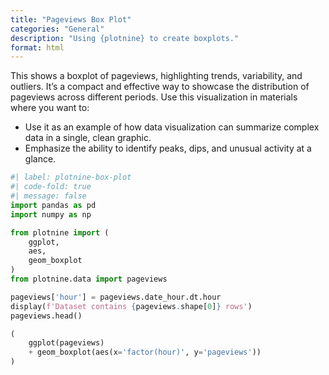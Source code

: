 ```yaml
---
title: "Pageviews Box Plot"
categories: "General"
description: "Using {plotnine} to create boxplots."
format: html
---
```


This shows a boxplot of pageviews, highlighting trends, variability, and outliers. It’s a compact and effective way to showcase the distribution of pageviews across different periods. Use this visualization in materials where you want to:

- Use it as an example of how data visualization can summarize complex data in a single, clean graphic.
- Emphasize the ability to identify peaks, dips, and unusual activity at a glance.

```python
#| label: plotnine-box-plot
#| code-fold: true
#| message: false
import pandas as pd
import numpy as np

from plotnine import (
    ggplot,
    aes,
    geom_boxplot
)
from plotnine.data import pageviews

pageviews['hour'] = pageviews.date_hour.dt.hour
display(f'Dataset contains {pageviews.shape[0]} rows')
pageviews.head()

(
    ggplot(pageviews)
    + geom_boxplot(aes(x='factor(hour)', y='pageviews'))
)
```